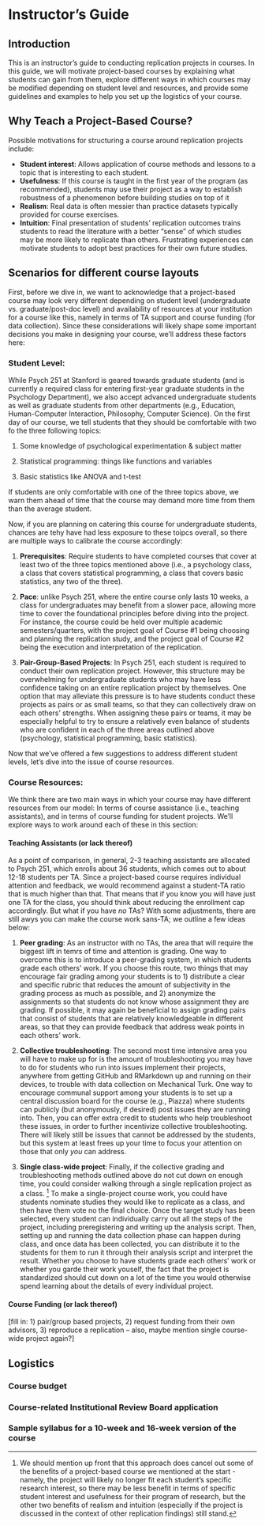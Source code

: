# Instructor's Guide {#instructors}


## Introduction 

This is an instructor’s guide to conducting replication projects in courses. In this guide, we will motivate project-based courses by explaining what students can gain from them, explore different ways in which courses may be modified depending on student level and resources, and provide some guidelines and examples to help you set up the logistics of your course.

## Why Teach a Project-Based Course?

Possible motivations for structuring a course around replication projects include: 

* **Student interest**: Allows application of course methods and lessons to a topic that is interesting to each student.
* **Usefulness**: If this course is taught in the first year of the program (as recommended), students may use their project as a way to establish robustness of a phenomenon before building studies on top of it
* **Realism**: Real data is often messier than practice datasets typically provided for course exercises.
* **Intuition**: Final presentation of students’ replication outcomes trains students to read the literature with a better “sense” of which studies may be more likely to replicate than others. Frustrating experiences can motivate students to adopt best practices for their own future studies.


## Scenarios for different course layouts

First, before we dive in, we want to acknowledge that a project-based course may look very different depending on student level (undergraduate vs. graduate/post-doc level) and availability of resources at your institution for a course like this, namely in terms of TA support and course funding (for data collection). Since these considerations will likely shape some important decisions you make in designing your course, we'll address these factors here:

### Student Level:

While Psych 251 at Stanford is geared towards graduate students (and is currently a required class for entering first-year graduate students in the Psychology Department), we also accept advanced undergraduate students as well as graduate students from other departments (e.g., Education, Human-Computer Interaction, Philosophy, Computer Science). On the first day of our course, we tell students that they should be comfortable with two fo the three following topics:

1) Some knowledge of psychological experimentation & subject matter

2) Statistical programming: things like functions and variables

3) Basic statistics like ANOVA and t-test

If students are only comfortable with one of the three topics above, we warn them ahead of time that the course may demand more time from them than the average student. 

Now, if you are planning on catering this course for undergraduate students, chances are tehy have had less exposure to these toipcs overall, so there are multiple ways to calibrate the course accordingly:

1) **Prerequisites**: Require students to have completed courses that cover at least two of the three topics mentioned above (i.e., a psychology class, a class that covers statistical programming, a class that covers basic statistics, any two of the three).

2) **Pace**: unlike Psych 251, where the entire course only lasts 10 weeks, a class for undergraduates may benefit from a slower pace, allowing more time to cover the foundational principles before diving into the project. For instance, the course could be held over multiple academic semesters/quarters, with the project goal of Course #1 being choosing and planning the replication study, and the project goal of Course #2 being the execution and interpretation of the replication. 

3) **Pair-Group-Based Projects**: In Psych 251, each student is required to conduct their own replication project. However, this structure may be overwhelming for undergraduate students who may have less confidence taking on an entire replication project by themselves. One option that may alleviate this pressure is to have students conduct these projects as pairs or as small teams, so that they can collectively draw on each others' strengths. When assigning these pairs or teams, it may be especially helpful to try to ensure a relatively even balance of students who are confident in each of the three areas outlined above (psychology, statistical programming, basic statistics). 

Now that we've offered a few suggestions to address different student levels, let's dive into the issue of course resources.


### Course Resources:

We think there are two main ways in which your course may have different resources from our model: In terms of course assistance (i.e., teaching assistants), and in terms of course funding for student projects. We'll explore ways to work around each of these in this section:

#### Teaching Assistants (or lack thereof)

As a point of comparison, in general, 2-3 teaching assistants are allocated to Psych 251, which enrolls about 36 students, which comes out to about 12-18 students per TA. Since a project-based course requires individual attention and feedback, we would recommend against a student-TA ratio that is much higher than that. That means that if you know you will have just one TA for the class, you should think about reducing the enrollment cap accordingly. But what if you have *no* TAs? With some adjustments, there are still awys you can make the course work sans-TA; we outline a few ideas below:

1) **Peer grading**: As an instructor with no TAs, the area that will require the biggest lift in temrs of time and attention is grading. One way to overcome this is to introduce a peer-grading system, in which students grade each others' work. If you choose this route, two things that may encourage fair grading among your students is to 1) distribute a clear and specific rubric that reduces the amount of subjectivity in the grading process as much as possible, and 2) anonymize the assignments so that students do not know whose assignment they are grading. If possible, it may again be beneficial to assign grading pairs that consist of students that are relatively knowledgeable in different areas, so that they can provide feedback that address weak points in each others' work. 

2) **Collective troubleshooting**: The second most time intensive area you will have to make up for is the amount of troubleshooting you may have to do for students who run into issues implement their projects, anywhere from getting GitHub and RMarkdown up and running on their devices, to trouble with data collection on Mechanical Turk. One way to encourage communal support among your students is to set up a central discussion board for the course (e.g., Piazza) where students can publicly (but anonymously, if desired) post issues they are running into. Then, you can offer extra credit to students who help troubleshoot these issues, in order to further incentivize collective troubleshooting. There will likely still be issues that cannot be addressed by the students, but this system at least frees up your time to focus your attention on those that only *you* can address.

3) **Single class-wide project**: Finally, if the collective grading and troubleshooting methods outlined above do not cut down on enough time, you could consider walking through a single replication project as a class. ^[We should mention up front that this approach does cancel out some of the benefits of a project-based course we mentioned at the start - namely, the project will likely no longer fit each student's specific research interest, so there may be less benefit in terms of specific student interest and usefulness for their program of research, but the other two benefits of realism and intuition (especially if the project is discussed in the context of other replication findings) still stand.] To make a single-project course work, you could have students nominate studies they would like to replicate as a class, and then have them vote no the final choice. Once the target study has been selected, every student can individually carry out all the steps of the project, including preregistering and writing up the analysis script. Then, setting up and running the data collection phase can happen during class, and once data has been collected, you can distribute it to the students for them to run it through their analysis script and interpret the result. Whether you choose to have students grade each others' work or whether you garde their work youself, the fact that the project is standardized should cut down on a lot of the time you would otherwise spend learning about the details of every individual project.

#### Course Funding (or lack thereof)

[fill in: 1) pair/group based projects, 2) request funding from their own advisors, 3) reproduce a replication -- also, maybe mention single course-wide project again?]



## Logistics

### Course budget

### Course-related Institutional Review Board application

### Sample syllabus for a 10-week and 16-week version of the course



<!-- ### Student Assignments -->

<!-- ### Problem Set 0: Git and Github -->

<!-- * Points: 5 points -->
<!-- * Instructions: "Submit a link to the Github repository you created. In order to receive credit, the repository must have an appropriately-formatted README file and another file with one successfully-pushed change in its history. This shows you have pushed a change in a second file to GitHub"  -->